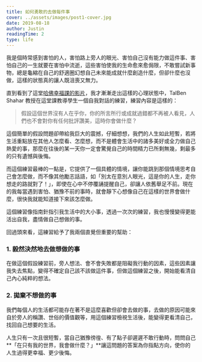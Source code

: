 ```yaml
---
title: 如何勇敢的去做每件事
cover: ../assets/images/post1-cover.jpg
date: 2019-08-18
author: Justin
readingTime: 2
type: life
---
```


我是個時常感到害怕的人，害怕路上旁人的眼光、害怕自己沒有能力做這件事、害怕自己的一生就要在害怕中流逝，這些害怕使我的生命愈來愈侷限，不敢嘗試新事物，總是龜縮在自己的舒適圈幻想自己未來能成就什麼創造什麼，但卻什麼也沒做，這樣的狀態真的讓人既沮喪又無力。

直到看到了這堂[哈佛幸福課的影片](https://youtu.be/BahpXk04eNM?list=PLB_IG2h-5YEZQXWPjbN9Aba--wS9ml0B_&t=2923)，我才漸漸走出這樣的心理狀態中，TalBen Shahar 教授在這堂課教導學生一個自我對話的練習，練習內容是這樣的：

> 假設這個世界沒有人在乎你，你的所言所行或成就過錯都不再被人看見，人們也不會對你有任何批評讚美，這時你會做什麼？

這個簡單的假設問題卻帶給我巨大的震撼，仔細想想，我們的人生如此短暫，若將生活重點放在其他人怎麼看、怎麼想，而不是體會生活中的諸多美好或全力做自己熱愛的事，那麼在往後的某一天你一定會驚覺自己的時間精力已所剩無幾，剩最多的只有遺憾與後悔。

而這個練習最棒的一點是，它提供了一個具體的情境，讓你能跳到那個情境思考自己會怎麼做，而不像其他勵志話語，如「別太在意別人眼光，這是你的人生，走你想走的路就對了！」，即使在心中不停覆誦提醒自己，卻讓人依舊舉足不前。現在的我每當遇到害怕、猶豫不前的事時，就會靜下心想像自己在這樣的世界會做什麼，很快我就能知道接下來該怎麼做。

這個練習像指南針指引我生活中的大小事，透過一次次的練習，我也慢慢變得更能活出自我，盡情做自己想做的事。

回過頭來看，這練習給予了我兩個直覺但重要的幫助：

### 1. 毅然決然地去做想做的事

在做這個假設練習前，旁人想法、會不會失敗都是阻礙我行動的因素，這些因素讓我失去焦點，變得不確定自己該不該做這件事，但做這個練習之後，開始能看清自己內心純粹的想法。

### 2. 拋棄不想做的事

我們每個人的生活都可能存在著不是這麼喜歡但卻會去做的事，去做的原因可能來自於旁人的稱讚、世俗的價值觀等，用這個練習檢視生活後，能變得更看清自己，找回自己想要的生活。

人生只有一次且很短暫，當自己猶豫徬徨、有了點子卻遲遲不敢行動時，問問自己 **「在只有我的世界，我會做什麼？」**讓這問題的答案為你指點方向，使你的人生過得更幸福、更少後悔。
